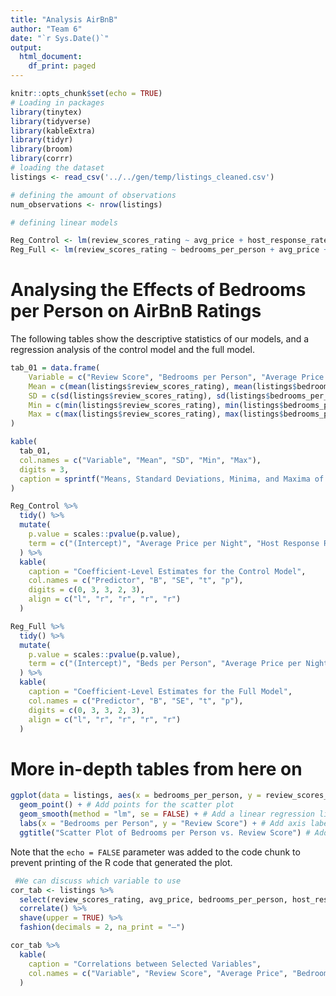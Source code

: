```yaml
---
title: "Analysis AirBnB"
author: "Team 6"
date: "`r Sys.Date()`"
output:
  html_document:
    df_print: paged
---
```


```r
knitr::opts_chunk$set(echo = TRUE)
# Loading in packages
library(tinytex)
library(tidyverse)
library(kableExtra)
library(tidyr)
library(broom)
library(corrr)
# loading the dataset
listings <- read_csv('../../gen/temp/listings_cleaned.csv')

# defining the amount of observations
num_observations <- nrow(listings)

# defining linear models

Reg_Control <- lm(review_scores_rating ~ avg_price + host_response_rate + host_identity_verified + experience_of_hosts_in_years + in_city_center, listings)
Reg_Full <- lm(review_scores_rating ~ bedrooms_per_person + avg_price + host_response_rate + host_identity_verified + experience_of_hosts_in_years + in_city_center, listings)
```

# Analysing the Effects of Bedrooms per Person on AirBnB Ratings

The following tables show the descriptive statistics of our models, and a regression analysis of the control model and the full model. 

```r
tab_01 = data.frame(
    Variable = c("Review Score", "Bedrooms per Person", "Average Price per Night", "Host Response Rate", "Host Verified", "Host Experience (Years)", "Location: City Centre"),
    Mean = c(mean(listings$review_scores_rating), mean(listings$bedrooms_per_person), mean(listings$avg_price), mean(listings$host_response_rate), mean(listings$host_identity_verified), mean(listings$experience_of_hosts_in_years), mean(listings$in_city_center)), 
    SD = c(sd(listings$review_scores_rating), sd(listings$bedrooms_per_person), sd(listings$avg_price), sd(listings$host_response_rate), sd(listings$host_identity_verified), sd(listings$experience_of_hosts_in_years), sd(listings$in_city_center)),
    Min = c(min(listings$review_scores_rating), min(listings$bedrooms_per_person), min(listings$avg_price), min(listings$host_response_rate), min(listings$host_identity_verified), min(listings$experience_of_hosts_in_years), min(listings$in_city_center)),
    Max = c(max(listings$review_scores_rating), max(listings$bedrooms_per_person), max(listings$avg_price), max(listings$host_response_rate), max(listings$host_identity_verified), max(listings$experience_of_hosts_in_years), max(listings$in_city_center))
)
```

```r
kable(
  tab_01,
  col.names = c("Variable", "Mean", "SD", "Min", "Max"),
  digits = 3,
  caption = sprintf("Means, Standard Deviations, Minima, and Maxima of all variables used in the full regression analysis. n = %d ", num_observations)
)

Reg_Control %>%
  tidy() %>%
  mutate(
    p.value = scales::pvalue(p.value),
    term = c("(Intercept)", "Average Price per Night", "Host Response Rate", "Host Verified", "Host Experience (Years)", "Location: City Centre")
  ) %>%
  kable(
    caption = "Coefficient-Level Estimates for the Control Model",
    col.names = c("Predictor", "B", "SE", "t", "p"),
    digits = c(0, 3, 3, 2, 3),
    align = c("l", "r", "r", "r", "r")
  )

Reg_Full %>%
  tidy() %>%
  mutate(
    p.value = scales::pvalue(p.value),
    term = c("(Intercept)", "Beds per Person", "Average Price per Night", "Host Response Rate", "Host Verified", "Host Experience (Years)", "Location: City Centre")
  ) %>%
  kable(
    caption = "Coefficient-Level Estimates for the Full Model",
    col.names = c("Predictor", "B", "SE", "t", "p"),
    digits = c(0, 3, 3, 2, 3),
    align = c("l", "r", "r", "r", "r")
  )
```

\newpage

# More in-depth tables from here on

```r
ggplot(data = listings, aes(x = bedrooms_per_person, y = review_scores_rating)) +
  geom_point() + # Add points for the scatter plot
  geom_smooth(method = "lm", se = FALSE) + # Add a linear regression line (change method as needed)
  labs(x = "Bedrooms per Person", y = "Review Score") + # Add axis labels
  ggtitle("Scatter Plot of Bedrooms per Person vs. Review Score") # Add a title

```

Note that the `echo = FALSE` parameter was added to the code chunk to prevent printing of the R code that generated the plot.

```r
 #We can discuss which variable to use
cor_tab <- listings %>%
  select(review_scores_rating, avg_price, bedrooms_per_person, host_response_rate) %>%
  correlate() %>%
  shave(upper = TRUE) %>%
  fashion(decimals = 2, na_print = "—")

cor_tab %>%
  kable(
    caption = "Correlations between Selected Variables",
    col.names = c("Variable", "Review Score", "Average Price", "Bedrooms per Person", "Host Response Rate")
  )
```